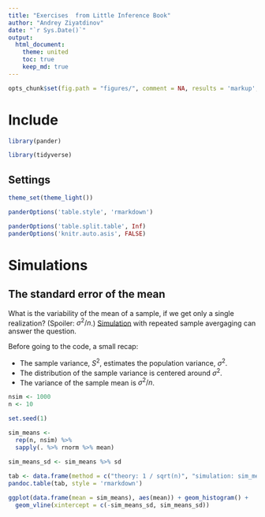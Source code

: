 ```yaml
---
title: "Exercises  from Little Inference Book"
author: "Andrey Ziyatdinov"
date: "`r Sys.Date()`"
output:
  html_document:
    theme: united
    toc: true
    keep_md: true
---
```


```r
opts_chunk$set(fig.path = "figures/", comment = NA, results = 'markup', tidy = F, message = F, warning = F, echo = T, cache = TRUE)
```

# Include

```r
library(pander)

library(tidyverse)
```

## Settings


```r
theme_set(theme_light())

panderOptions('table.style', 'rmarkdown')

panderOptions('table.split.table', Inf)
panderOptions('knitr.auto.asis', FALSE)
```

# Simulations

## The standard error of the mean

What is the variability of the mean of a sample, if we get only a single realization?
(Spoiler: $\sigma^2 / n$.)
[Simulation](https://leanpub.com/LittleInferenceBook/read#leanpub-auto-simulation-example-1-standard-normals)
with repeated sample avergaging can answer the question.

Before going to the code, a small recap:

* The sample variance, $S^2$, estimates the population variance, $\sigma^2$.
* The distribution of the sample variance is centered around $\sigma^2$.
* The variance of the sample mean is $\sigma^2 / n$.

```r
nsim <- 1000
n <- 10

set.seed(1)

sim_means <- 
  rep(n, nsim) %>%
  sapply(. %>% rnorm %>% mean)
  
sim_means_sd <- sim_means %>% sd
```

```r
tab <- data.frame(method = c("theory: 1 / sqrt(n)", "simulation: sim_means_sd"), sd = c( 1/sqrt(n), sim_means_sd))
pandoc.table(tab, style = 'rmarkdown')
```

```r
ggplot(data.frame(mean = sim_means), aes(mean)) + geom_histogram() + 
  geom_vline(xintercept = c(-sim_means_sd, sim_means_sd)) 
``` 
 
